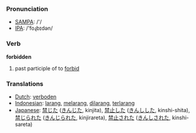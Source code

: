 === Pronunciation ===
*[[w:SAMPA|SAMPA]]: /'/
*[[w:IPA|IPA]]: /'foɻbɪdən/

=== Verb ===

'''forbidden'''

# past participle of to [[forbid]]

=== Translations ===
*[[Dutch]]: [[verboden]]
*[[Indonesian]]: [[larang]], [[larang|melarang]], [[larang|dilarang]], [[larang|terlarang]]
*[[Japanese]]: [[禁じた]] ([[きんじた]], kinjita), [[禁止]]した ([[きんし]]した, kinshi-shita), [[禁じられた]] ([[きんじられた]], kinjirareta), [[禁止]]された ([[きんし]]された, kinshi-sareta)